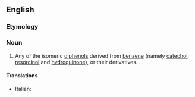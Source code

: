 ==English==

===Etymology===
{{compound|en|benzene|diol}}

===Noun===
{{wikipedia}}
{{en-noun}}

# {{lb|en|organic chemistry}} Any of the isomeric [[diphenol]]s derived from [[benzene]] (namely [[catechol]], [[resorcinol]] and [[hydroquinone]]), or their derivatives.

====Translations====
{{trans-top}}
* Italian: {{t|it|benzendiolo|m}}
{{trans-mid}}
{{trans-bottom}}
